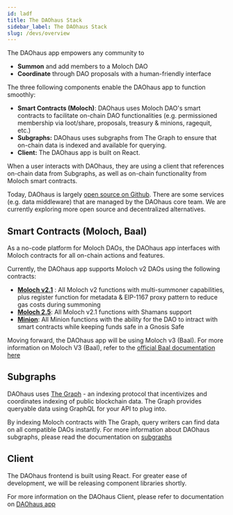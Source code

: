 ```yaml
---
id: ladf
title: The DAOhaus Stack
sidebar_label: The DAOhaus Stack
slug: /devs/overview
---
```


The DAOhaus app empowers any community to 
* **Summon** and add members to a Moloch DAO
* **Coordinate** through DAO proposals with a human-friendly interface 

The three following components enable the DAOhaus app to function smoothly: 
* **Smart Contracts (Moloch)**: DAOhaus uses Moloch DAO's smart contracts to facilitate on-chain DAO functionalities (e.g. permissioned membership via loot/share, proposals, treasury & minions, ragequit, etc.) 
* **Subgraphs:** DAOhaus uses subgraphs from The Graph to ensure that on-chain data is indexed and available for querying. 
* **Client:** The DAOhaus app is built on React.

When a user interacts with DAOhaus, they are using a client that references on-chain data from Subgraphs, as well as on-chain functionality from Moloch smart contracts. 

Today, DAOhaus is largely [open source on Github](https://github.com/HausDAO/daohaus-app). There are some services (e.g. data middleware) that are managed by the DAOhaus core team. We are currently exploring more open source and decentralized alternatives. 

## Smart Contracts (Moloch, Baal) 

As a no-code platform for Moloch DAOs, the DAOhaus app interfaces with Moloch contracts for all on-chain actions and features. 

Currently, the DAOhaus app supports Moloch v2 DAOs using the following contracts: 
* [**Moloch v2.1**](https://github.com/HausDAO/Molochv2.1) : All Moloch v2 functions with multi-summoner capabilities, plus register function for metadata & EIP-1167 proxy pattern to reduce gas costs during summoning
* [**Moloch 2.5**](https://github.com/HausDAO/Moloch2.5): All Moloch v2.1 functions with Shamans support
* [**Minion**](https://github.com/HausDAO/MinionSummonerV2): All Minion functions with the ability for the DAO to intract with smart contracts while keeping funds safe in a Gnosis Safe

Moving forward, the DAOhaus app will be using Moloch v3 (Baal). For more information on Moloch V3 (Baal), refer to the [official Baal documentation here ](https://baal-docs.vercel.app/)


## Subgraphs

DAOhaus uses [The Graph](https://thegraph.com/en/)  - an indexing protocol that incentivizes and coordinates indexing of public blockchain data. The Graph provides queryable data using GraphQL for your API to plug into. 

By indexing Moloch contracts with The Graph, query writers can find data on all compatible DAOs instantly. For more information about DAOhaus subgraphs, please read the documentation on [subgraphs](/docs/devs/subgraphs)

## Client

The DAOhaus frontend is built using React. For greater ease of development, we will be releasing component libraries shortly. 

For more information on the DAOhaus Client, please refer to documentation on [DAOhaus app](/docs/devs/app-overview)
